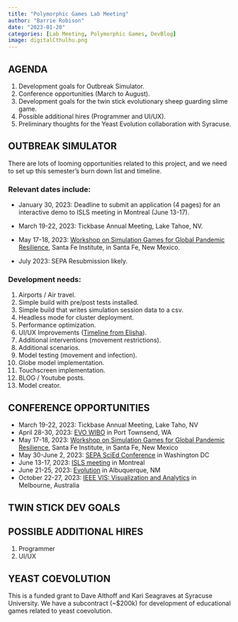 ```yaml
---
title: "Polymorphic Games Lab Meeting"
author: "Barrie Robison"
date: "2023-01-20"
categories: [Lab Meeting, Polymorphic Games, DevBlog]
image: digitalCthulhu.png
---
```


## AGENDA

1.  Development goals for Outbreak Simulator.
2.  Conference opportunities (March to August).
3.  Development goals for the twin stick evolutionary sheep guarding slime game.
4.  Possible additional hires (Programmer and UI/UX).
5.  Preliminary thoughts for the Yeast Evolution collaboration with Syracuse.

## OUTBREAK SIMULATOR

There are lots of looming opportunities related to this project, and we need to set up this semester's burn down list and timeline.

### Relevant dates include:

-   January 30, 2023: Deadline to submit an application (4 pages) for an interactive demo to ISLS meeting in Montreal (June 13-17).

-   March 19-22, 2023: Tickbase Annual Meeting, Lake Tahoe, NV.

-   May 17-18, 2023: [Workshop on Simulation Games for Global Pandemic Resilience](SanteFeWorkshop.qmd), Santa Fe Institute, in Santa Fe, New Mexico.

-   July 2023: SEPA Resubmission likely.

### Development needs:

1.  Airports / Air travel.
2.  Simple build with pre/post tests installed.
3.  Simple build that writes simulation session data to a csv.
4.  Headless mode for cluster deployment.
5.  Performance optimization.
6.  UI/UX Improvements ([Timeline from Elisha](OSTime.qmd)).
7.  Additional interventions (movement restrictions).
8.  Additional scenarios.
9.  Model testing (movement and infection).
10. Globe model implementation.
11. Touchscreen implementation.
12. BLOG / Youtube posts.
13. Model creator.

## CONFERENCE OPPORTUNITIES

-   March 19-22, 2023: Tickbase Annual Meeting, Lake Taho, NV
-   April 28-30, 2023: [EVO WIBO](https://www.zoology.ubc.ca/evo-wibo/index.html) in Port Townsend, WA
-   May 17-18, 2023: [Workshop on Simulation Games for Global Pandemic Resilience](SanteFeWorkshop.qmd), Santa Fe Institute, in Santa Fe, New Mexico
-   May 30-June 2, 2023: [SEPA SciEd Conference](https://nihsepa.org/annual-meeting/) in Washington DC
-   June 13-17, 2023: [ISLS meeting](https://www.isls.org/event/isls-annual-meeting-2023/) in Montreal
-   June 21-25, 2023: [Evolution](https://www.evolutionmeetings.org) in Albuquerque, NM
-   October 22-27, 2023: [IEEE VIS: Visualization and Analytics](https://ieeevis.org/year/2023/welcome) in Melbourne, Australia

## TWIN STICK DEV GOALS

## POSSIBLE ADDITIONAL HIRES

1.  Programmer
2.  UI/UX

## YEAST COEVOLUTION

This is a funded grant to Dave Althoff and Kari Seagraves at Syracuse University. We have a subcontract (\~\$200k) for development of educational games related to yeast coevolution.
